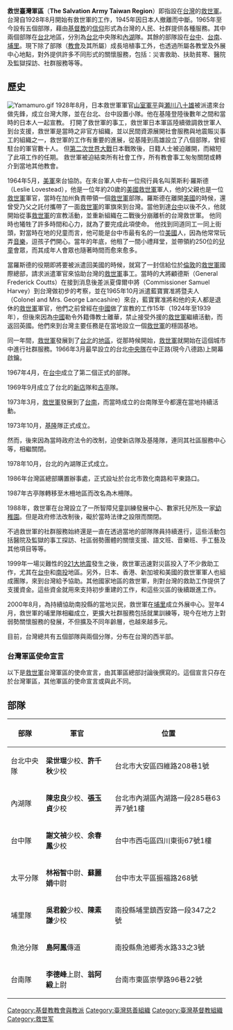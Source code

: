 {{多個問題|
{{newsrelease|time=2019-03-13T14:56:03+00:00}}
{{overlinked|time=2019-03-13T14:56:03+00:00}}
{{Unreferenced |time=2009-03-05T07:28:25+00:00 }}
}}
{{救世軍}}
'''救世臺灣軍區'''（'''The Salvation Army Taiwan Region'''）即指設在[[台灣|台灣]]的[[救世軍|救世軍]]。台灣自1928年8月開始有救世軍的工作，1945年因日本人撤離而中斷。1965年至今設有五個部隊，藉由[[基督教|基督教]]的[[信仰|信仰]]形式為台灣的人民、社群提供各種服務。其中兩個部隊在[[台北|台北]]地區，分別為[[臺北市|台北]]中央隊和[[內湖區|內湖]]隊。其餘的部隊設在[[臺中市|台中]]、[[臺南市|台南]]、[[埔里鎮|埔里]]。現下除了部隊（[[教會|教會]]及其所屬）成長培植事工外，也透過所屬各教堂及外展中心地點，對外提供許多不同形式的關懷服務，包括：災害救助、扶助貧寒、醫院及監獄探訪、社群服務等等。

==歷史==

[[File:Yamamuro.gif|thumb]]
1928年8月，日本救世軍軍官[[山室軍平|山室軍平]]與[[瀬川八十雄|瀬川八十雄]]被派遣來台做先鋒，成立台灣大隊，並在台北、台中設置小隊。他在基隆登陸後數年之間和當時的日本人一起宣教。
打開了救世軍的事工，救世軍日本軍區陸續徵調救世軍人到台支援，救世軍是當時之非官方組織，並以民間資源展開社會服務與地震賑災事工的組織之一，救世軍的工作有重要的進展，從基隆到高雄設立了八個部隊，曾經駐台的軍官數十人。
但[[第二次世界大戰|第二次世界大戰]]日本戰敗後，日籍人士被迫離開，而縮短了此項工作的任期。
救世軍被迫結束所有社會工作，所有教會事工匆匆關閉或轉介到當地其他教會。

1964年5月，[[美軍|美軍]]來台協防。在來台軍人中有一位飛行員名叫萊斯利·羅斯德（Leslie Lovestead），他是一位年約20歲的[[美國|美國]][[救世軍|救世軍]]軍人，他的父親也是一位[[救世軍|救世軍]]軍官，當時在加州負責帶領一個[[救世軍|救世軍]]部隊。羅斯德在離開[[美國|美國]]的時候，還曾受乃父之託付攜帶了一面[[救世軍|救世軍]]的軍旗來到台灣。當他到達[[台中|台中]]以後不久，他就開始從事[[救世軍|救世軍]]的宣教活動，並重新組織在二戰後分崩離析的台灣救世軍。
他同時也犧牲了許多時間和心力，就為了要完成此項使命。
他找到同道同工一同上街頭，對當時在地的兒童而言，他可能是台中市最有名的一位[[美國|美國]]人，因為他常常玩弄[[音樂|音樂]]，逗孩子們開心。當年的年底，他租了一間小禮拜堂，並帶領約250位的[[兒童|兒童]]會眾，而其成年人會眾也隨著時間而愈來愈多。

當羅斯德的役期即將要被派遣回美國的時候，就寫了一封信給位於[[倫敦|倫敦]]的[[救世軍|救世軍]]國際總部，請求派遣軍官來協助台灣的[[救世軍|救世軍]]事工。當時的大將顧德斯（General Frederick Coutts）在接到消息後差派夏偉爾中將（Commissioner Samuel Harvey）到台灣做初步的考察，並在1965年10月派遣藍寶實准將暨夫人（Colonel and Mrs. George Lancashire）來台，藍寶實准將和他的夫人都是退休的[[救世軍|救世軍]]軍官，他們之前曾經在[[中國|中國]]做了宣教的工作15年（1924年至1939年），但後來因為[[中國|中國]]勒令外籍傳教士離華，禁止接受外援的[[救世軍|救世軍]]繼續活動，而返回英國。他們來到台灣主要任務是在當地設立一個[[救世軍|救世軍]]的穩固基地。

同一年間，[[救世軍|救世軍]]發展到了[[臺北市|台北]]的[[地區|地區]]，從那時候開始，[[救世軍|救世軍]]就開始在這個城市中進行社群服務。1966年3月最早設立的台北[[中央隊|中央隊]]在中正路(現今八德路)上開幕啟鑰。

1967年4月，在[[臺中市_(省轄市)|台中]]成立了第二個正式的部隊。

1969年9月成立了台北的[[新店區|新店]]隊和[[古亭|古亭]]隊。

1973年3月，[[救世軍|救世軍]]發展到了[[臺南市_(省轄市)|台南]]，而當時成立的台南隊至今都還在當地持續活動。

1973年10月，[[基隆市|基隆]]隊正式成立。

然而，後來因為當時政府法令的改制，迫使新店隊及基隆隊，連同其社區服務中心等，相繼關閉。

1978年10月，台北的內湖隊正式成立。

1986年台灣區總部購置辦事處，正式設址於台北市敦化南路和平東路口。

1987年古亭隊轉移至木柵地區而改名為木柵隊。

1988年，救世軍在台灣設立了一所智障兒童訓練發展中心、數家托兒所及一家[[幼稚園|幼稚園]]。但是政府修法改制後，礙於當時法律之設限而關閉。

不過救世軍的社群服務始終還是一直在透過當地的部隊隊員持續進行，這些活動包括醫院及監獄的事工探訪、社區弱勢團體的關懷支援、語文班、音樂班、手工藝及其他項目等等。

1999年一場災難性的[[921大地震|921大地震]]發生之後，救世軍迅速對災區投入了不少救助工作，尤其在[[臺中市|台中]]和[[南投縣|南投]]地區。另外，日本、香港、新加坡和美國的救世軍軍人也組成團隊，來到台灣給予協助。其他國家地區的救世軍，則對台灣的救助工作提供了支援資金。這些資金就用來支持初步重建的工作，和這些災區的後續跟進工作。

2000年8月，為持續協助南投縣的當地災民，救世軍在[[埔里鎮|埔里]]成立外展中心。翌年4月，救世軍的埔里隊相繼成立，更擴大社群服務包括就業訓練等，現今在地方上對弱勢關懷服務的發展，不但擴及不同年齡層，也越來越多元。

目前，台灣總共有五個部隊與兩個分隊，分布在台灣的西半部。

===台灣軍區使命宣言===
以下是[[救世軍|救世軍]]台灣軍區的使命宣言，由其軍區總部討論後撰寫的。這個宣言只存在於台灣軍區，其他軍區的使命宣言或與此不同。
{{Cquote|'''引領人信從主耶穌基督；'''

'''培植信徒使具成熟靈命；'''

'''並奉主名義去服務社群。'''}}

==部隊==

{| class="wikitable"
|-
! 部隊
! 軍官
! 位置
|-
| 台北中央隊
| '''梁世琨'''少校、'''許千秋'''少校
| 台北市大安區四維路208巷1號
|-
| 內湖隊
| '''陳忠良'''少校、'''張玉貞'''少校
| 台北市內湖區內湖路一段285巷63弄7號1樓
|-
| 台中隊
| '''謝文禎'''少校、'''余春鳳'''少校
| 台中市西屯區四川東街67號1樓
|-
| 太平分隊
| '''林裕智'''中尉、'''蘇麗娟'''中尉
| 台中市太平區振福路268號
|-
| 埔里隊
| '''吳君毅'''少校、'''陳素謙'''少校
| 南投縣埔里鎮西安路一段347之2號
|-
| 魚池分隊
| '''島阿鳳'''傳道
| 南投縣魚池鄉秀水路33之3號
|-
| 台南隊
| '''李德峰'''上尉、'''翁阿緞'''上尉 
| 台南市東區崇學路96巷22號
|}

[[Category:基督教教會與教派|Category:基督教教會與教派]]
[[Category:臺灣慈善組織|Category:臺灣慈善組織]]
[[Category:臺灣基督教組織|Category:臺灣基督教組織]]
[[Category:救世军|Category:救世军]]